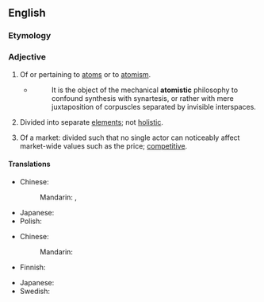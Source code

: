 ==English==

===Etymology===
{{suffix|en|atom|istic}}

===Adjective===
{{en-adj}}

# Of or pertaining to [[atom]]s or to [[atomism]].
#* {{RQ:Coleridge The Friend}}
#*: It is the object of the mechanical '''atomistic''' philosophy to confound synthesis with synartesis, or rather with mere juxtaposition of corpuscles separated by invisible interspaces.
# Divided into separate [[element]]s; not [[holistic]].
#: {{ant|en|holistic}}
# {{lb|en|economics}} Of a market: divided such that no single actor can noticeably affect market-wide values such as the price; [[competitive]].

====Translations====
{{trans-top|of or pertaining to atoms or to atomism}}
{{trans-mid}}
* Chinese:
*: Mandarin: {{t|cmn|原子論的}}, {{t|cmn|原子论的}}
* Japanese: {{t|ja|原子説の|tr=げんしせつの, genshisetsuno}}
* Polish: {{t|pl|atomistyczny}}
{{trans-bottom}}

{{trans-top|not holistic}}
* Chinese:
*: Mandarin: {{t|cmn|原子的}}
* Finnish: {{t|fi|atomistinen}}
{{trans-mid}}
* Japanese: {{t|ja|原子の}}
* Swedish: {{t|sv|atomistisk}}
{{trans-bottom}}